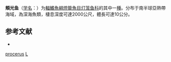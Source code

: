 {{Speciesbox
| taxon = Lampichthys procerus
| binomial_authority = [[Brauer|Brauer]], 1904
| status = NE
| status_system = IUCN3.1
| synonyms = *''Lampanyctus procerus''<br /><small>Brauer, 1904</small>
*''Lampichthys rectangularis''<br /><small>Fraser-Brunner, 1949</small>
*''Lampichthys rutkovichi''<br /><small>Linkowski, 1985</small>
*''Myctophum procerum''<br /><small>Brauer, 1904</small>
}}

'''頰光鱼'''（[[学名|学名]]：{{lang|la|''Lampichthys procerus''}}）为[[輻鰭魚綱|輻鰭魚綱]][[燈籠魚目|燈籠魚目]][[灯笼鱼科|灯笼鱼科]]的其中一[[種|種]]。分布于南半球亞熱帶海域，為深海魚類，棲息深度可達2000公尺，體長可達10公分。

== 参考文献 ==
{{refbegin}}
*{{FishBase_species|genus=Lampichthys|species=procerus|year=2012|month=2}}
{{refend}}

{{灯笼鱼目小作品}}

{{Taxonbar}}
[[Category:頰光鱼属|procerus]]
[[Category:1904年描述的魚類|L]]
